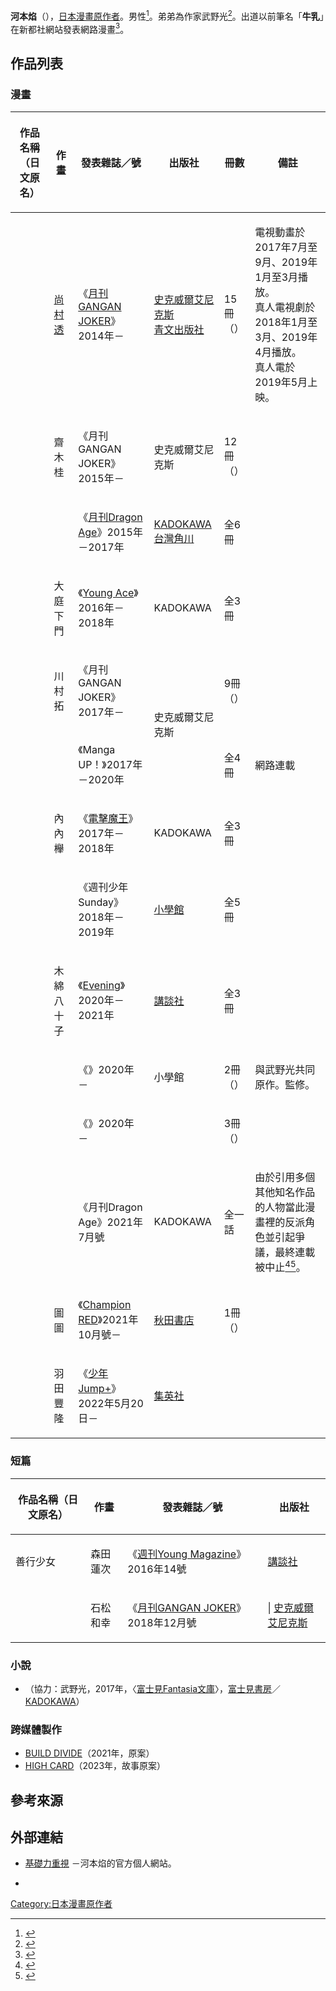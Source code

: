 {{Infobox comics creator
| 名稱 = 河本焰
| 外文名 = 
| 外文 = 
| 圖片 = 
| 圖片尺寸 = 
| 圖片簡介 = 
| 本名 = 
| 日文名稱 = 河本 ほむら
| 平假名 = かわもと ほむら
| 羅馬拼音 = Kawamoto Homura
| 筆名 = 
| 出生日期 = 
| 出生地點 = {{JPN}}
| 逝世日期 = 
| 逝世地點 = 
| 國籍 = {{JPN}}
| 職業 = [[漫畫原作者|漫畫原作者]]
| 稱號 = 
| 活動開始 = 2013年
| 活動結束 = 
| 類型 = 
| 代表作 = 《[[狂賭之淵|狂賭之淵]]》系列
| 合作人 = 
| 配偶 = 
| 兒女 = 
| 親屬 = 武野光（弟弟）
| 獎項 = 
| 簽名 = 
| 網站 = [http://2st.jp/500/ 基礎力重視] {{ja icon}}
| module = 
}}
{{japanese|japanese=河本 ほむら|kana=かわもと ほむら|romaji=Kawamoto Homura}}
'''河本焰'''（{{lang-ja|河本 ほむら}}{{bd||||}}），[[日本|日本]][[漫畫原作者|漫畫原作者]]。男性<ref>{{cite web|url=https://twitter.com/ushimilksan/status/711544740546633728|title=2016年3月20日6:27 (JST)|work=河本焰的[[Twitter|Twitter]]|accessdate=2017-03-18|language=ja}}</ref>。弟弟為作家武野光<ref>{{cite web|url=http://2st.jp/500/|title=基礎力重視|publisher=河本焰的官方個人網站|accessdate=2017-03-18|language=ja|archive-date=2017-03-23|archive-url=https://web.archive.org/web/20170323195339/http://2st.jp/500/|dead-url=no}}</ref>。出道以前筆名「'''牛乳'''」在新都社網站發表網路漫畫<ref>{{cite web|url=http://natalie.mu/comic/pp/kakegurui|script-title=ja:「賭ケグルイ」特集、神田沙也加×河本ほむら対談 - コミックナタリー 特集·インタビュー (1/3)|work=[[Natalie_(網站)|Comic Natalie]]|accessdate=2017-03-18|language=ja|archive-date=2017-03-19|archive-url=https://web.archive.org/web/20170319090345/http://natalie.mu/comic/pp/kakegurui|dead-url=no}}</ref>。

== 作品列表 ==
=== 漫畫 ===
{|class="wikitable" style="font-size:small"
!作品名稱（日文原名）!!作畫!!發表雜誌／號!!出版社!!冊數!!備註
|-
|{{nihongo|[[狂賭之淵|狂賭之淵]]|賭ケグルイ}}||[[尚村透|尚村透]]||《[[月刊GANGAN_JOKER|月刊GANGAN JOKER]]》2014年－||{{flagicon|Japan}} [[史克威爾艾尼克斯|史克威爾艾尼克斯]]<br />{{flagicon|Taiwan}} [[青文出版社|青文出版社]]||15冊<br />（{{as of|2021|10}}）||電視動畫於2017年7月至9月、2019年1月至3月播放。<br />真人電視劇於2018年1月至3月、2019年4月播放。<br />真人電於2019年5月上映。
|-
|{{nihongo|狂賭之淵雙|賭ケグルイ双}}||齋木桂||《月刊GANGAN JOKER》2015年－||{{flagicon|Japan}} 史克威爾艾尼克斯||12冊<br />（{{as of|2021|10}}）||
|-
|{{nihongo|煉獄死亡遊戲|煉獄デッドロール}}||{{link-ja|吉村英明|吉村英明}}||《[[月刊Dragon_Age|月刊Dragon Age]]》2015年－2017年||{{flagicon|Japan}} [[KADOKAWA|KADOKAWA]]<br />{{flagicon|Taiwan}} [[台灣角川|台灣角川]]||全6冊||
|-
|{{lang|ja|異世界法廷 ～反駁の異法弁護士～}}||大庭下門||《[[Young_Ace|Young Ace]]》2016年－2018年||{{flagicon|Japan}} KADOKAWA||全3冊||
|-
|{{nihongo|狂賭之淵(暫)|賭ケグルイ(仮)}}||川村拓||《月刊GANGAN JOKER》2017年－||rowspan="2"|{{flagicon|Japan}} 史克威爾艾尼克斯||9冊<br />（{{as of|2021|10}}）||
|-
|{{nihongo|狂賭之淵妄|賭ケグルイ妄}}||{{link-ja|柊裕一|柊裕一|-{柊}-裕一}}||《Manga UP！》2017年－2020年||全4冊||網路連載
|-
|{{nihongo|文武兩鬥 最強才智的培育法<br />|文武両闘 最強才智の育て方}}||內內櫸||《[[電擊魔王|電擊魔王]]》2017年－2018年||{{flagicon|Japan}} KADOKAWA||全3冊||
|-
|{{nihongo|時之魔法 無限的齒輪<br />|クロノマギア ∞の歯車}}||{{link-ja|東毅|東毅}}||《週刊少年Sunday》2018年－2019年||{{flagicon|Japan}} [[小學館|小學館]]||全5冊||
|-
|{{lang|ja|リーガルエッグ}}||木綿八十子||《[[Evening|Evening]]》2020年－2021年||{{flagicon|Japan}} [[講談社|講談社]]||全3冊||
|-
|{{lang|ja|グレイテストM ～偉人麻雀大戦～}}||{{link-ja|山田秋太郎|山田秋太郎}}||《{{link-ja|SundayWebry|サンデーうぇぶり}}》2020年－||{{flagicon|Japan}} 小學館||2冊<br />（{{as of|2021|7}}）||與武野光共同原作。{{link-ja|水口美香|水口美香}}監修。 
|-
|{{nihongo|{{link-ja|魔女大戰 32名異才魔女相互廝殺|魔女大戦 32人の異才の魔女は殺し合う}}<br />|魔女大戦 32人の異才の魔女は殺し合う}}||{{link-ja|鹽塚誠|塩塚誠}}||《{{link-ja|月刊COMIC ZENON|月刊コミックゼノン}}》2020年－||{{flagicon|Japan}} {{link-ja|Coamix|コアミックス}}||3冊<br />（{{as of|2021|12}}）||
|-
|{{nihongo|[[殺死異世界轉生者-作弊殺手-|殺死異世界轉生者 -作弊殺手-]]<br />|異世界転生者殺し -チートスレイヤー-}}||{{lang|ja|山口アキ}}||《月刊Dragon Age》2021年7月號||{{flagicon|Japan}} KADOKAWA||全一話||由於引用多個其他知名作品的人物當此漫畫裡的反派角色並引起爭議，最終連載被中止<ref name="dragon10698">{{Cite press release|script-title=ja:『異世界転生者殺し-チートスレイヤー-』連載中止のお知らせ|publisher=月刊Dragon Age公式官網|date=2020-06-28|url=https://dragonage-comic.com/news/editor/entry-10698.html|accessdate=2021-06-29|language=ja|archive-date=2021-07-07|archive-url=https://web.archive.org/web/20210707204802/https://dragonage-comic.com/news/editor/entry-10698.html|dead-url=no}}</ref><ref name="nikkan210629">{{Cite web|url=https://www.nikkansports.com/entertainment/news/202106290000272.html|script-title=ja:河本ほむら氏が原作「異世界転生者殺し」連載中止 意匠、設定など類似性|publisher=日刊體育|date=2021-06-29|accessdate=2021-06-29|language=ja|archive-date=2021-10-27|archive-url=https://web.archive.org/web/20211027001028/https://www.nikkansports.com/entertainment/news/202106290000272.html|dead-url=no}}</ref>。
|-
|{{lang|ja|異世界の姫との恋バクチに、人類の存亡がかかってます}}||圖圖||《[[Champion_RED|Champion RED]]》2021年10月號－||{{flagicon|Japan}} [[秋田書店|秋田書店]]||1冊<br />（{{as of|2022|4}}）||
|-
|{{lang|ja|幕末賭博バルバロイ}}||羽田豐隆||《[[少年Jump+|少年Jump+]]》2022年5月20日－||{{flagicon|Japan}} [[集英社|集英社]]|| ||
|}

=== 短篇 ===
{|class="wikitable" style="font-size:small"
!作品名稱（日文原名）!!作畫!!發表雜誌／號!!出版社
|-
|善行少女||森田蓮次||《[[週刊Young_Magazine|週刊Young Magazine]]》2016年14號||{{flagicon|Japan}} [[講談社|講談社]]
|-
|{{lang|ja|遊星からの物体C}}||石松和幸||《[[月刊GANGAN_JOKER|月刊GANGAN JOKER]]》2018年12月號|||{{flagicon|Japan}} [[史克威爾艾尼克斯|史克威爾艾尼克斯]]
|}

=== 小說 ===
* {{lang|ja|レイズ·オン·ファンタジー ギャンブラーは異世界を謳歌する}}（協力：武野光，2017年，〈[[富士見Fantasia文庫|富士見Fantasia文庫]]〉，[[富士見書房|富士見書房]]／[[KADOKAWA|KADOKAWA]]）

=== 跨媒體製作 ===
* [[BUILD_DIVIDE|BUILD DIVIDE]]（2021年，原案）
* [[HIGH_CARD|HIGH CARD]]（2023年，故事原案）

== 參考來源 ==
{{reflist}}

== 外部連結 ==
* [https://web.archive.org/web/20170323195339/http://2st.jp/500/ 基礎力重視] {{ja icon}}－河本焰的官方個人網站。
* {{Twitter|ushimilksan}} {{ja icon}}

{{Normdaten}}
{{DEFAULTSORT:Kawamoto Homura}}
[[Category:日本漫畫原作者|Category:日本漫畫原作者]]